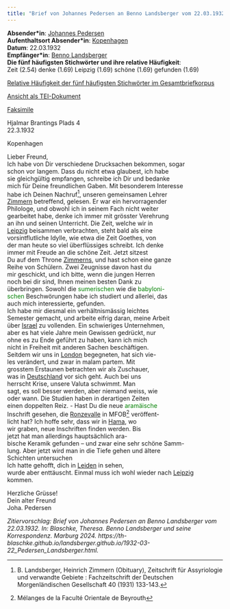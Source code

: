 ```yaml
---
title: "Brief von Johannes Pedersen an Benno Landsberger vom 22.03.1932"
---
```


**Absender\*in**: [Johannes Pedersen](https://www.wikidata.org/wiki/Q6039205)   
**Aufenthaltsort Absender\*in**: [Kopenhagen](https://www.geonames.org/2618425/copenhagen.html)  
**Datum**: 22.03.1932  
**Empfänger\*in**: [Benno Landsberger](http://www.wikidata.org/entity/Q67592)  
**Die fünf häufigsten Stichwörter und ihre relative Häufigkeit**:  
Zeit (2.54)
denke (1.69)
Leipzig (1.69)
schöne (1.69)
gefunden (1.69)

[Relative Häufigkeit der fünf häufigsten Stichwörter im Gesamtbriefkorpus](1932-03-22_Pedersen_Landsberger_wordfrequency.qmd){target="_blank"}  
 
[Ansicht als TEI-Dokument](files/letters/tei/1932-03-22_Pedersen_Landsberger.xml){target="_blank"}    

[Faksimile](files/letters/pdf/1932-03-22_Pedersen_Landsberger.pdf){target="_blank"}  

Hjalmar Brantings Plads 4  
22.3.1932  

Kopenhagen  

Lieber Freund,<br/>
Ich habe von Dir verschiedene Drucksachen bekommen, sogar<br/>
schon vor langem. Dass du nicht etwa glaubest, ich habe<br/>
sie gleichgültig empfangen, schreibe ich Dir und bedanke<br/>
mich für Deine freundlichen Gaben. Mit besonderem Interesse<br/>
habe ich Deinen Nachruf^[B. Landsberger, Heinrich Zimmern (Obituary), Zeitschrift für Assyriologie und verwandte Gebiete : Fachzeitschrift der Deutschen Morgenländischen Gesellschaft 40 (1931) 133-143.], unseren gemeinsamen Lehrer<br/>
[Zimmern](https://www.wikidata.org/wiki/Q115000) betreffend, gelesen. Er war ein hervorragender<br/>
Philologe, und obwohl ich in seinem Fach nicht weiter<br/>
gearbeitet habe, denke ich immer mit grösster Verehrung<br/>
an ihn und seinen Unterricht. Die Zeit, welche wir in<br/>
[Leipzig](https://www.geonames.org/2879137/kreisfreie-stadt-leipzig.html) beisammen verbrachten, steht bald als eine<br/>
vorsintflutliche Idylle, wie etwa die Zeit Goethes, von<br/>
der man heute so viel überflüssiges schreibt. Ich denke<br/>
immer mit Freude an die schöne Zeit. Jetzt sitzest<br/>
Du auf dem Throne [Zimmerns](https://www.wikidata.org/wiki/Q115000), und hast schon eine ganze<br/>
Reihe von Schülern. Zwei Zeugnisse davon hast du<br/>
mir geschickt, und ich bitte, wenn die jungen Herren<br/>
noch bei dir sind, Ihnen meinen besten Dank zu<br/>
überbringen. Sowohl die <span style="color:green;">sumerischen</span> wie die <span style="color:green;">babyloni-<br/>
schen</span> Beschwörungen habe ich studiert und allerlei, das<br/>
auch mich interessierte, gefunden.<br/>
Ich habe mir diesmal ein verhältnismässig leichtes<br/>
Semester gemacht, und arbeite eifrig daran, meine Arbeit<br/>
über [Israel](https://www.geonames.org/294640/state-of-israel.html) zu vollenden. Ein schwieriges Unternehmen,<br/>
aber es hat viele Jahre mein Gewissen gedrückt, nur<br/>
ohne es zu Ende geführt zu haben, kann ich mich<br/>
nicht in Freiheit mit anderen Sachen beschäftigen.<br/>
Seitdem wir uns in [London](https://www.geonames.org/2643743/london.html) begegneten, hat sich vie-<br/>
les verändert, und zwar in malam partem. Mit<br/>
grosstem Erstaunen betrachten wir als Zuschauer,<br/>
was in [Deutschland](https://www.wikidata.org/wiki/Q1206012) vor sich geht. Auch bei uns<br/>
herrscht Krise, unsere Valuta schwimmt. Man<br/>
sagt, es soll besser werden, aber niemand weiss, wie<br/>
oder wann. Die Studien haben in derartigen Zeiten<br/>
einen doppelten Reiz. - Hast Du die neue <span style="color:green;">aramäische</span><br/>
Inschrift gesehen, die [Ronzevalle](https://www.wikidata.org/wiki/Q12213939) in MFOB^[Mélanges de la Faculté Orientale de Beyrouth] veröffent-<br/>
licht hat? Ich hoffe sehr, dass wir in [Hama](https://www.geonames.org/170017/hamah.html), wo<br/>
wir graben, neue Inschriften finden werden. Bis<br/>
jetzt hat man allerdings hauptsächlich ara-<br/>
bische Keramik gefunden – und zwar eine sehr schöne Samm-<br/>
lung. Aber jetzt wird man in die Tiefe gehen und ältere<br/>
Schichten untersuchen<br/>
Ich hatte gehofft, dich in [Leiden](https://www.geonames.org/2751772/gemeente-leiden.html) in sehen,<br/>
wurde aber enttäuscht. Einmal muss ich wohl wieder nach [Leipzig](https://www.geonames.org/2879137/kreisfreie-stadt-leipzig.html)<br/>
kommen.<br/>

Herzliche Grüsse!<br/>
Dein alter Freund<br/>
Joha. Pedersen<br/>


*Zitiervorschlag: Brief von Johannes Pedersen an Benno Landsberger vom 22.03.1932. In: Blaschke, Theresa. Benno Landsberger und seine Korrespondenz. Marburg 2024. https://th-blaschke.github.io/landsberger.github.io/1932-03-22_Pedersen_Landsberger.html.*